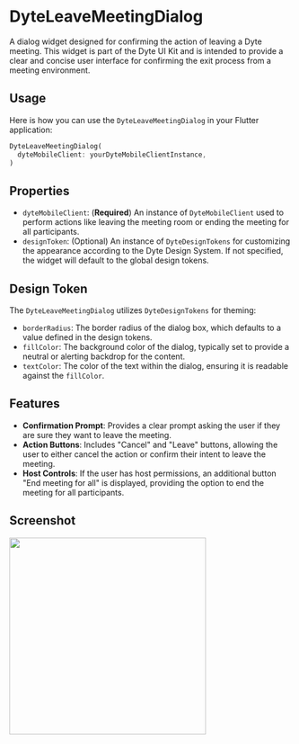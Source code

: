 # DyteLeaveMeetingDialog

A dialog widget designed for confirming the action of leaving a Dyte meeting. This widget is part of the Dyte UI Kit and is intended to provide a clear and concise user interface for confirming the exit process from a meeting environment.

## Usage

Here is how you can use the `DyteLeaveMeetingDialog` in your Flutter application:

```dart
DyteLeaveMeetingDialog(
  dyteMobileClient: yourDyteMobileClientInstance,
)
```

## Properties

- `dyteMobileClient`: (**Required**) An instance of `DyteMobileClient` used to perform actions like leaving the meeting room or ending the meeting for all participants.
- `designToken`: (Optional) An instance of `DyteDesignTokens` for customizing the appearance according to the Dyte Design System. If not specified, the widget will default to the global design tokens.

## Design Token

The `DyteLeaveMeetingDialog` utilizes `DyteDesignTokens` for theming:

- `borderRadius`: The border radius of the dialog box, which defaults to a value defined in the design tokens.
- `fillColor`: The background color of the dialog, typically set to provide a neutral or alerting backdrop for the content.
- `textColor`: The color of the text within the dialog, ensuring it is readable against the `fillColor`.

## Features

- **Confirmation Prompt**: Provides a clear prompt asking the user if they are sure they want to leave the meeting.
- **Action Buttons**: Includes "Cancel" and "Leave" buttons, allowing the user to either cancel the action or confirm their intent to leave the meeting.
- **Host Controls**: If the user has host permissions, an additional button "End meeting for all" is displayed, providing the option to end the meeting for all participants.

## Screenshot

<img
  src="/static/mobile/flutter/flutter-leave-meeting-dialog.png"
  width="350px"
/>
